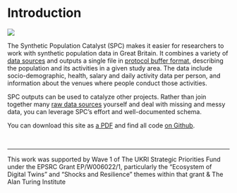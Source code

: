 # Introduction {.unnumbered}

![](img/SPC_Schema.png)

The Synthetic Population Catalyst (SPC) makes it easier for researchers to work
with synthetic population data in Great Britain. It combines a variety of [data
sources](understanding_data_sources.qmd) and outputs a single file in [protocol buffer
format](https://github.com/alan-turing-institute/uatk-spc/blob/main/synthpop.proto),
describing the population and its activities in a given study area. The data include socio-demographic,
health, salary and daily activity data per person, and information about the venues
where people conduct those activities.

SPC outputs can be used to catalyze other projects. Rather than join together
many [raw data sources](understanding_data_sources.qmd) yourself and deal with missing and
messy data, you can leverage SPC's effort and well-documented schema.

You can download this site as [a
PDF](https://alan-turing-institute.github.io/uatk-spc/Synthetic-Population-Catalyst.pdf) and find all code [on Github](https://github.com/alan-turing-institute/uatk-spc).

<br/>

---

This work was supported by Wave 1 of The UKRI Strategic Priorities Fund under
the EPSRC Grant EP/W006022/1, particularly the “Ecosystem of Digital Twins” and "Shocks and Resilience" themes within that grant & The Alan Turing Institute